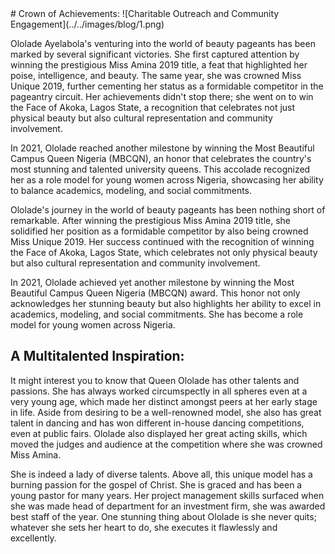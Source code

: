 <div id="blog">
<div className="container">
# Crown of Achievements:
![Charitable Outreach and Community Engagement](../../images/blog/1.png)

Ololade Ayelabola's venturing into the world of beauty pageants has been marked by several significant victories. She first captured attention by winning the prestigious Miss Amina 2019 title, a feat that highlighted her poise, intelligence, and beauty. The same year, she was crowned Miss Unique 2019, further cementing her status as a formidable competitor in the pageantry circuit. 
Her achievements didn't stop there; she went on to win the Face of Akoka, Lagos State, a recognition that celebrates not just physical beauty but also cultural representation and community involvement.

In 2021, Ololade reached another milestone by winning the Most Beautiful Campus Queen Nigeria (MBCQN), an honor that celebrates the country's most stunning and talented university queens. This accolade recognized her as a role model for young women across Nigeria, showcasing her ability to balance academics, modeling, and social commitments.

Ololade's journey in the world of beauty pageants has been nothing short of remarkable. After winning the prestigious Miss Amina 2019 title, she solidified her position as a formidable competitor by also being crowned Miss Unique 2019. Her success continued with the recognition of winning the Face of Akoka, Lagos State, which celebrates not only physical beauty but also cultural representation and community involvement.

In 2021, Ololade achieved yet another milestone by winning the Most Beautiful Campus Queen Nigeria (MBCQN) award. This honor not only acknowledges her stunning beauty but also highlights her ability to excel in academics, modeling, and social commitments. She has become a role model for young women across Nigeria.

## A Multitalented Inspiration:
It might interest you to know that Queen Ololade has other talents and passions. She has always worked circumspectly in all spheres even at a very young age, which made her distinct amongst peers at her early stage in life. Aside from desiring to be a well-renowned model, she also has great talent in dancing and has won different in-house dancing competitions, even at public fairs. Ololade also displayed her great acting skills, which moved the judges and audience at the competition where she was crowned Miss Amina. 

She is indeed a lady of diverse talents. Above all, this unique model has a burning passion for the gospel of Christ. She is graced and has been a young pastor for many years. Her project management skills surfaced when she was made head of department for an investment firm, she was awarded best staff of the year. One stunning thing about Ololade is she never quits; whatever she sets her heart to do, she executes it flawlessly and excellently.
</div>
</div>